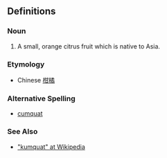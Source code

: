 == Definitions ==

=== Noun ===

# A small, orange citrus fruit which is native to Asia.

===Etymology===
*Chinese<!--Cantonese?--> [[柑橘]]

===Alternative Spelling ===
* [[cumquat]]

=== See Also ===
* [http://en.wikipedia.org/wiki/Kumquat "kumquat" at Wikipedia]